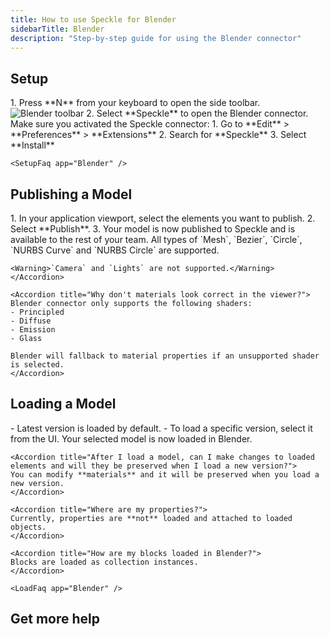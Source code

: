 ```yaml
---
title: How to use Speckle for Blender
sidebarTitle: Blender
description: "Step-by-step guide for using the Blender connector"
---
```



## Setup
<Versions
  app="Blender"
  versions="4.2, 4.3, 4.4, & 4.5"
  os="Windows"
/>

<Steps>
    <Setup app="Blender" />
    <Step title="Open the Blender connector">
      1. Press **N** from your keyboard to open the side toolbar.
      <Frame>
      <img src="/images/connectors/blender_toolbar.jpg" alt="Blender toolbar" />
      </Frame>
      2. Select **Speckle** to open the Blender connector.
    </Step>
</Steps>

<AccordionGroup>
    <Accordion title="Why don't I see Speckle in the side toolbar?">
    Make sure you activated the Speckle connector:
    1. Go to **Edit** > **Preferences** > **Extensions**
    2. Search for **Speckle**
    3. Select **Install**
    </Accordion>

    <SetupFaq app="Blender" />
</AccordionGroup>

## Publishing a Model

<Steps>
  <Step title="Select Publish">
  </Step>

  <Step title="Choose a project">
  </Step>

  <Step title="Choose a model">
  </Step>

  <Step title="Select objects to publish">
    1. In your application viewport, select the elements you want to publish.
    2. Select **Publish**.
    3. Your model is now published to Speckle and is available to the rest of your team.
  </Step>
</Steps>

<AccordionGroup>
    <Accordion title="What types of objects are published?">
    All types of `Mesh`, `Bezier`, `Circle`, `NURBS Curve` and `NURBS Circle` are supported.

    <Warning>`Camera` and `Lights` are not supported.</Warning>
    </Accordion>

    <Accordion title="Why don't materials look correct in the viewer?">
    Blender connector only supports the following shaders:
    - Principled
    - Diffuse
    - Emission
    - Glass
    
    Blender will fallback to material properties if an unsupported shader is selected.
    </Accordion>
</AccordionGroup>    

## Loading a Model

<Steps>
  <Step title="Select Load">
  </Step>

  <Step title="Choose a project">
  </Step>

  <Step title="Choose a model">
  </Step>

  <Step title="Choose a version to load">
    - Latest version is loaded by default.
    - To load a specific version, select it from the UI.
    Your selected model is now loaded in Blender.
  </Step>
</Steps>

<AccordionGroup>

    <Accordion title="After I load a model, can I make changes to loaded elements and will they be preserved when I load a new version?">
    You can modify **materials** and it will be preserved when you load a new version. 
    </Accordion>

    <Accordion title="Where are my properties?">
    Currently, properties are **not** loaded and attached to loaded objects.
    </Accordion>

    <Accordion title="How are my blocks loaded in Blender?">
    Blocks are loaded as collection instances.
    </Accordion>

    <LoadFaq app="Blender" />

</AccordionGroup>

## Get more help

<Community app="Blender" />

<LearnMore />